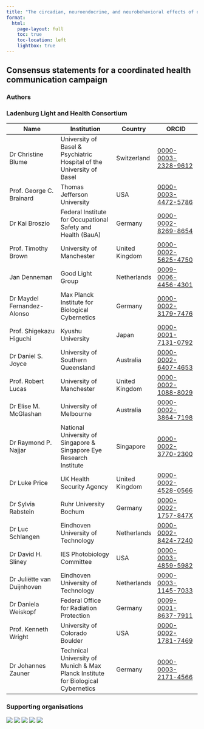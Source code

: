 ```yaml
---
title: "The circadian, neuroendocrine, and neurobehavioral effects of ocular light exposure on human physiology"
format:
  html:
    page-layout: full
    toc: true
    toc-location: left
    lightbox: true
---
```


## Consensus statements for a coordinated health communication campaign

### Authors


### Ladenburg Light and Health Consortium

| Name                          | Institution                                                                 | Country         | ORCID                                                                 |
|-------------------------------|-----------------------------------------------------------------------------|------------------|------------------------------------------------------------------------|
| Dr Christine Blume            | University of Basel & Psychiatric Hospital of the University of Basel       | Switzerland      | [0000-0003-2328-9612](https://orcid.org/0000-0003-2328-9612)           |
| Prof. George C. Brainard      | Thomas Jefferson University                                                 | USA              | [0000-0003-4472-5786](https://orcid.org/0000-0003-4472-5786)           |
| Dr Kai Broszio                | Federal Institute for Occupational Safety and Health (BauA)                 | Germany          | [0000-0002-8269-8654](https://orcid.org/0000-0002-8269-8654)           |
| Prof. Timothy Brown           | University of Manchester                                                    | United Kingdom   | [0000-0002-5625-4750](https://orcid.org/0000-0002-5625-4750)           |
| Jan Denneman                  | Good Light Group                                                            | Netherlands      | [0009-0006-4456-4301](https://orcid.org/0009-0006-4456-4301)           |
| Dr Maydel Fernandez-Alonso    | Max Planck Institute for Biological Cybernetics                             | Germany          | [0000-0002-3179-7476](https://orcid.org/0000-0002-3179-7476)           |
| Prof. Shigekazu Higuchi       | Kyushu University                                                           | Japan            | [0000-0001-7131-0792](https://orcid.org/0000-0001-7131-0792)           |
| Dr Daniel S. Joyce            | University of Southern Queensland                                           | Australia        | [0000-0002-6407-4653](https://orcid.org/0000-0002-6407-4653)           |
| Prof. Robert Lucas            | University of Manchester                                                    | United Kingdom   | [0000-0002-1088-8029](https://orcid.org/0000-0002-1088-8029)           |
| Dr Elise M. McGlashan         | University of Melbourne                                                     | Australia        | [0000-0002-3864-7198](https://orcid.org/0000-0002-3864-7198)           |
| Dr Raymond P. Najjar          | National University of Singapore & Singapore Eye Research Institute         | Singapore        | [0000-0002-3770-2300](https://orcid.org/0000-0002-3770-2300)           |
| Dr Luke Price                 | UK Health Security Agency                                                   | United Kingdom   | [0000-0002-4528-0566](https://orcid.org/0000-0002-4528-0566)           |
| Dr Sylvia Rabstein            | Ruhr University Bochum                                                      | Germany          | [0000-0002-1757-847X](https://orcid.org/0000-0002-1757-847X)           |
| Dr Luc Schlangen              | Eindhoven University of Technology                                          | Netherlands      | [0000-0002-8424-7240](https://orcid.org/0000-0002-8424-7240)           |
| Dr David H. Sliney            | IES Photobiology Committee                                                  | USA              | [0000-0003-4859-5982](https://orcid.org/0000-0003-4859-5982)           |
| Dr Juliëtte van Duijnhoven    | Eindhoven University of Technology                                          | Netherlands      | [0000-0003-1145-7033](https://orcid.org/0000-0003-1145-7033)           |
| Dr Daniela Weiskopf           | Federal Office for Radiation Protection                                     | Germany          | [0009-0001-8637-7911](https://orcid.org/0009-0001-8637-7911)           |
| Prof. Kenneth Wright          | University of Colorado Boulder                                              | USA              | [0000-0002-1781-7469](https://orcid.org/0000-0002-1781-7469)           |
| Dr Johannes Zauner            | Technical University of Munich & Max Planck Institute for Biological Cybernetics | Germany    | [0000-0003-2171-4566](https://orcid.org/0000-0003-2171-4566)           |


### Supporting organisations

::: {layout-ncol=5}
![](assets/logo-cie.png) ![](assets/logo-slrch.png) ![](assets/logo-dla.png) ![](assets/logo-glg.png) ![](assets/logo-cet.png)
:::
